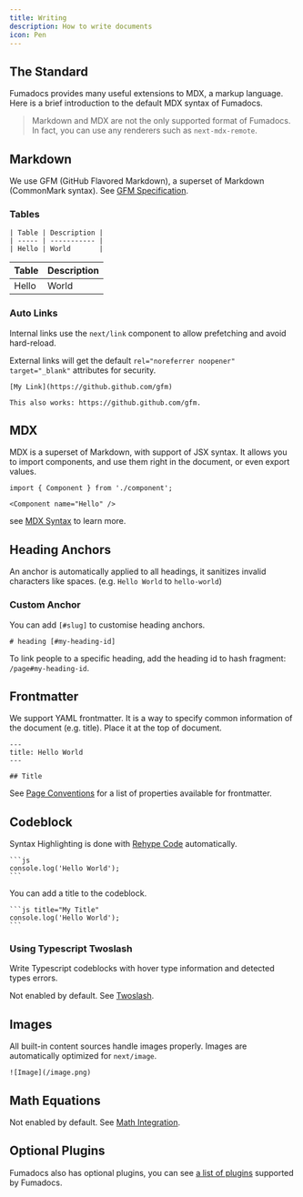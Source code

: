 ```yaml
---
title: Writing
description: How to write documents
icon: Pen
---
```


## The Standard

Fumadocs provides many useful extensions to MDX, a markup language. Here is a brief introduction to the default MDX syntax of Fumadocs.

> Markdown and MDX are not the only supported format of Fumadocs. In fact, you can use any renderers such as `next-mdx-remote`.

## Markdown

We use GFM (GitHub Flavored Markdown), a superset of Markdown (CommonMark syntax).
See [GFM Specification](https://github.github.com/gfm).

### Tables

```mdx
| Table | Description |
| ----- | ----------- |
| Hello | World       |
```

| Table | Description |
| ----- | ----------- |
| Hello | World       |

### Auto Links

Internal links use the `next/link` component to allow prefetching and avoid hard-reload.

External links will get the default `rel="noreferrer noopener" target="_blank"` attributes for security.

```mdx
[My Link](https://github.github.com/gfm)

This also works: https://github.github.com/gfm.
```

## MDX

MDX is a superset of Markdown, with support of JSX syntax.
It allows you to import components, and use them right in the document, or even export values.

```mdx
import { Component } from './component';

<Component name="Hello" />
```

see [MDX Syntax](https://mdxjs.com/docs/what-is-mdx/#mdx-syntax) to learn more.

## Heading Anchors

An anchor is automatically applied to all headings, it sanitizes invalid characters like spaces. (e.g. `Hello World` to `hello-world`)

### Custom Anchor

You can add `[#slug]` to customise heading anchors.

```mdx
# heading [#my-heading-id]
```

To link people to a specific heading, add the heading id to hash fragment: `/page#my-heading-id`.

## Frontmatter

We support YAML frontmatter. It is a way to specify common information of the document (e.g. title).
Place it at the top of document.

```mdx
---
title: Hello World
---

## Title
```

See [Page Conventions](/docs/headless/page-conventions#frontmatter) for a list of properties available for frontmatter.

## Codeblock

Syntax Highlighting is done with [Rehype Code](/docs/headless/mdx/rehype-code) automatically.

````mdx
```js
console.log('Hello World');
```
````

You can add a title to the codeblock.

````mdx
```js title="My Title"
console.log('Hello World');
```
````

### Using Typescript Twoslash

Write Typescript codeblocks with hover type information and detected types errors.

Not enabled by default. See [Twoslash](/docs/ui/twoslash).

## Images

All built-in content sources handle images properly.
Images are automatically optimized for `next/image`.

```mdx
![Image](/image.png)
```

## Math Equations

Not enabled by default. See [Math Integration](/docs/ui/math).

## Optional Plugins

Fumadocs also has optional plugins, you can see [a list of plugins](/docs/headless/mdx) supported by Fumadocs.
